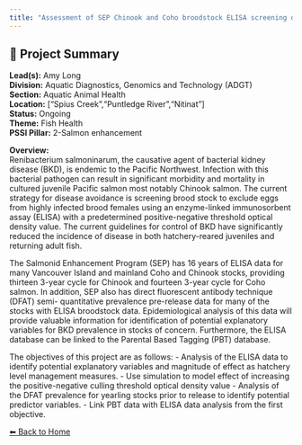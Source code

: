 ```yaml
---
title: "Assessment of SEP Chinook and Coho broodstock ELISA screening data by modelling for explanatory variables, and yearling DFAT prevalence data by modelling for predictive variables."
---
```


## 🧬 Project Summary

**Lead(s):** Amy Long  
**Division:** Aquatic Diagnostics, Genomics and Technology (ADGT)  
**Section:** Aquatic Animal Health  
**Location:** ["Spius Creek","Puntledge River","Nitinat"]  
**Status:** Ongoing  
**Theme:** Fish Health  
**PSSI Pillar:** 2-Salmon enhancement  

**Overview:**  
Renibacterium salmoninarum, the causative agent of bacterial kidney disease
(BKD), is endemic to the Pacific Northwest. Infection with this bacterial
pathogen can result in significant morbidity and mortality in cultured
juvenile Pacific salmon most notably Chinook salmon. The current strategy for
disease avoidance is screening brood stock to exclude eggs from highly
infected brood females using an enzyme-linked immunosorbent assay (ELISA) with
a predetermined positive-negative threshold optical density value. The current
guidelines for control of BKD have significantly reduced the incidence of
disease in both hatchery-reared juveniles and returning adult fish.

The Salmonid Enhancement Program (SEP) has 16 years of ELISA data for many
Vancouver Island and mainland Coho and Chinook stocks, providing thirteen
3-year cycle for Chinook and fourteen 3-year cycle for Coho salmon. In
addition, SEP also has direct fluorescent antibody technique (DFAT) semi-
quantitative prevalence pre-release data for many of the stocks with ELISA
broodstock data. Epidemiological analysis of this data will provide valuable
information for identification of potential explanatory variables for BKD
prevalence in stocks of concern. Furthermore, the ELISA database can be linked
to the Parental Based Tagging (PBT) database.

The objectives of this project are as follows: \- Analysis of the ELISA data
to identify potential explanatory variables and magnitude of effect as
hatchery level management measures. \- Use simulation to model effect of
increasing the positive-negative culling threshold optical density value \-
Analysis of the DFAT prevalence for yearling stocks prior to release to
identify potential predictor variables. \- Link PBT data with ELISA data
analysis from the first objective.



[⬅ Back to Home](../index.qmd)

